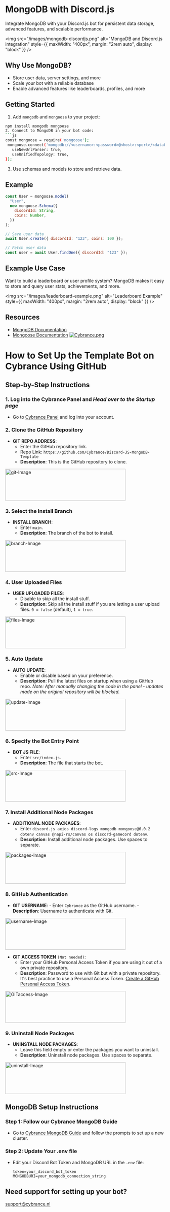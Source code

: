 # MongoDB with Discord.js

Integrate MongoDB with your Discord.js bot for persistent data storage, advanced features, and scalable performance.

<img
  src="/images/mongodb-discordjs.png"
  alt="MongoDB and Discord.js integration"
  style={{ maxWidth: "400px", margin: "2rem auto", display: "block" }}
/>

## Why Use MongoDB?

- Store user data, server settings, and more
- Scale your bot with a reliable database
- Enable advanced features like leaderboards, profiles, and more

## Getting Started

1. Add `mongodb` and `mongoose` to your project:

````bash
npm install mongodb mongoose
2. Connect to MongoDB in your bot code:
```js
const mongoose = require('mongoose');
 mongoose.connect('mongodb://<username>:<password>@<host>:<port>/<database>', {
   useNewUrlParser: true,
   useUnifiedTopology: true,
});
````

3. Use schemas and models to store and retrieve data.

## Example

```js
const User = mongoose.model(
  "User",
  new mongoose.Schema({
    discordId: String,
    coins: Number,
  })
);

// Save user data
await User.create({ discordId: "123", coins: 100 });

// Fetch user data
const user = await User.findOne({ discordId: "123" });
```

## Example Use Case

Want to build a leaderboard or user profile system? MongoDB makes it easy to store and query user stats, achievements, and more.

<img
  src="/images/leaderboard-example.png"
  alt="Leaderboard Example"
  style={{ maxWidth: "400px", margin: "2rem auto", display: "block" }}
/>

## Resources

- [MongoDB Documentation](https://www.mongodb.com/docs/)
- [Mongoose Documentation](https://mongoosejs.com/docs/)
  [![Cybrance.png](https://i.postimg.cc/jCVhPrnp/Cybrance.png)](https://postimg.cc/N24TvS4D)

# How to Set Up the Template Bot on Cybrance Using GitHub

## Step-by-Step Instructions

### 1. Log into the Cybrance Panel and _Head over to the Startup page_

- Go to [Cybrance Panel](https://panel.Cybrance.com/) and log into your account.

### 2. Clone the GitHub Repository

- **GIT REPO ADDRESS**:
  - Enter the GitHub repository link.
  - Repo Link: `https://github.com/Cybrance/Discord-JS-MongoDB-Template`
  - **Description**: This is the GitHub repository to clone.

<a href="https://github.com/Cybrance/Discord-JS-MongoDB-Template">
   <img src="images/git.png" alt="git-Image" width="380" height="100">
</a>

### 3. Select the Install Branch

- **INSTALL BRANCH**:
  - Enter `main`.
  - **Description**: The branch of the bot to install.

<a href="https://github.com/Cybrance/Discord-JS-MongoDB-Template">
   <img src="images/branch.png" alt="branch-Image" width="380" height="100">
</a>

### 4. User Uploaded Files

- **USER UPLOADED FILES**:
  - Disable to skip all the install stuff.
  - **Description**: Skip all the install stuff if you are letting a user upload files. `0 = false` (default), `1 = true`.

<a href="https://github.com/Cybrance/Discord-JS-MongoDB-Template">
   <img src="images/uploadedFiles.png" alt="files-Image" width="380" height="100">
</a>

### 5. Auto Update

- **AUTO UPDATE**:
  - Enable or disable based on your preference.
  - **Description**: Pull the latest files on startup when using a GitHub repo.
    _Note: After manually changing the code in the panel - updates made on the original repository will be blocked._

<a href="https://github.com/Cybrance/Discord-JS-MongoDB-Template">
   <img src="images/autoUpdate.png" alt="update-Image" width="380" height="100">
</a>

### 6. Specify the Bot Entry Point

- **BOT JS FILE**:
  - Enter `src/index.js`.
  - **Description**: The file that starts the bot.

<a href="https://github.com/Cybrance/Discord-JS-MongoDB-Template">
   <img src="images/src.png" alt="src-Image" width="380" height="100">
</a>

### 7. Install Additional Node Packages

- **ADDITIONAL NODE PACKAGES**:
  - Enter `discord.js axios discord-logs mongodb mongoose@6.0.2 dotenv canvas @napi-rs/canvas os discord-gamecord dotenv`.
  - **Description**: Install additional node packages. Use spaces to separate.

<a href="https://github.com/Cybrance/Discord-JS-MongoDB-Template">
   <img src="images/packages.png" alt="packages-Image" width="380" height="100">
</a>

### 8. GitHub Authentication

- **GIT USERNAME**: - Enter `Cybrance` as the GitHub username. - **Description**: Username to authenticate with Git.

  <a href="https://github.com/Cybrance/Discord-JS-MongoDB-Template">
<img src="images/username.png" alt="username-Image" width="380" height="100">
</a>

- **GIT ACCESS TOKEN** `(Not needed)`:
  - Enter your GitHub Personal Access Token if you are using it out of a own private repository.
  - **Description**: Password to use with Git but with a private repository. It's best practice to use a Personal Access Token. [Create a GitHub Personal Access Token](https://github.com/settings/tokens).

<a href="https://github.com/Cybrance/Discord-JS-MongoDB-Template">
   <img src="images/GITaccess.png" alt="GITaccess-Image" width="380" height="100">
</a>

### 9. Uninstall Node Packages

- **UNINSTALL NODE PACKAGES**:
  - Leave this field empty or enter the packages you want to uninstall.
  - **Description**: Uninstall node packages. Use spaces to separate.

<a href="https://github.com/Cybrance/Discord-JS-MongoDB-Template">
   <img src="images/uninstall.png" alt="uninstall-Image" width="380" height="100">
</a>

## MongoDB Setup Instructions

### Step 1: Follow our Cybrance MongoDB Guide

- Go to [Cybrance MongoDB Guide](https://Cybrance.com/blog) and follow the prompts to set up a new cluster.

### Step 2: Update Your .env file

- Edit your Discord Bot Token and MongoDB URL in the `.env` file:
  ```env
  token=your_discord_bot_token
  MONGODBURI=your_mongodb_connection_string
  ```

## Need support for setting up your bot?

support@cybrance.nl
